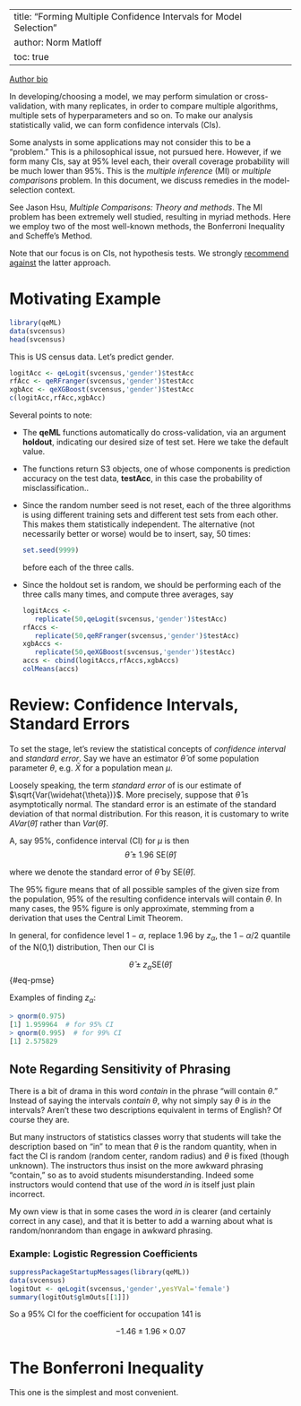 

---
title: "Forming Multiple Confidence Intervals for Model Selection"
author: Norm Matloff
toc: true
---

[Author bio](https://heather.cs.ucdavis.edu/matloff.html)

[]{.column-margin} In developing/choosing a model, we may perform
simulation or cross-validation, with many replicates, in order to
compare multiple algorithms, multiple sets of hyperparameters and so on.
To make our analysis statistically valid, we can form confidence
intervals (CIs). 

[Some analysts in some applications may not consider this to be a
"problem." This is a philosophical issue, not pursued here.]{.column-margin}
However, if we form many CIs, say at 95% level each, their overall
coverage probability will be much lower than 95%. This is the *multiple
inference* (MI) or *multiple comparisons* problem. In this
document, we discuss remedies in the model-selection context. 

[See Jason Hsu, *Multiple Comparisons: Theory and methods*.]{.column-margin}
The MI problem has been extremely well studied, resulting in myriad
methods.  Here we employ two of the most well-known methods, the
Bonferroni Inequality and Scheffe's Method.

Note that our focus is on CIs, not hypothesis tests. We strongly
[recommend against](https://matloff.github.io/No-P-Values/NPV.htm)
the latter approach.

# Motivating Example

``` r
library(qeML)
data(svcensus)
head(svcensus)
```

This is US census data. Let's predict gender.

``` r
logitAcc <- qeLogit(svcensus,'gender')$testAcc
rfAcc <- qeRFranger(svcensus,'gender')$testAcc
xgbAcc <- qeXGBoost(svcensus,'gender')$testAcc
c(logitAcc,rfAcc,xgbAcc)
```

Several points to note:

* The **qeML** functions automatically do cross-validation, via
  an argument **holdout**, indicating our desired size of test set.
  Here we take the default value. 

* The functions return S3 objects, one of whose components is prediction
  accuracy on the test data, **testAcc**, in this case the probability
  of misclassification..

* Since the random number seed is not reset, each of the three
  algorithms is using different training sets and different test sets
  from each other. This makes them statistically independent. The
  alternative (not necessarily better or worse) would be to insert, say,
  50 times:

  ``` r
  set.seed(9999)
  ```

  before each of the three calls.

* Since the holdout set is random, we should be performing each of the
  three calls many times, and compute three averages, say

  ``` r
  logitAccs <- 
     replicate(50,qeLogit(svcensus,'gender')$testAcc)
  rfAccs <- 
     replicate(50,qeRFranger(svcensus,'gender')$testAcc)
  xgbAccs <- 
     replicate(50,qeXGBoost(svcensus,'gender')$testAcc)
  accs <- cbind(logitAccs,rfAccs,xgbAccs)
  colMeans(accs)
  ```

# Review: Confidence Intervals, Standard Errors

To set the stage, let's review the statistical concepts of
*confidence interval* and *standard error*. Say we have
an estimator $\widehat{\theta}$ of some population parameter $\theta$,
e.g.\ $\bar{X}$ for a population mean $\mu$.

Loosely speaking, the term *standard error* of is our estimate of
$\sqrt{Var(\widehat{\theta})}$.  More precisely, suppose that
$\widehat{\theta}$ is asymptotically normal.  The standard error is an
estimate of the standard deviation of that normal distribution. For this
reason, it is customary to write $AVar(\widehat{\theta})$ rather than
$Var(\widehat{\theta})$. 

A, say 95%, confidence interval (CI) for $\mu$ is then
$$
\widehat{\theta} \pm 1.96 ~ \textrm{SE}(\widehat{\theta})
$$

where we denote the standard error of $\widehat{\theta}$ by
$\textrm{SE}(\widehat{\theta})$.

The 95% figure means that of all possible samples of the given size from
the population, 95% of the resulting confidence intervals will contain
$\theta$. In many cases, the 95% figure is only approximate, stemming
from a derivation that uses the Central Limit Theorem.

In general, for confidence level $1-\alpha$, replace 1.96 by
$z_{\alpha}$, the $1-\alpha/2$ quantile of the N(0,1) distribution, Then
our CI is

$$
\widehat{\theta} \pm z_{\alpha} \textrm{SE}(\widehat{\theta})
$${#eq-pmse}

Examples of finding $z_{\alpha}$:

``` r
> qnorm(0.975)
[1] 1.959964  # for 95% CI
> qnorm(0.995)  # for 99% CI
[1] 2.575829
```

::: {.callout-important}
## Note Regarding Sensitivity of Phrasing

There is a bit of drama in this word *contain* in the phrase "will
contain $\theta$." Instead of saying the intervals *contain* $\theta$,
why not simply say $\theta$ is *in* the intervals? Aren't these two
descriptions equivalent in terms of English?  Of course they are.

But many instructors of statistics classes worry that students will take
the description based on "in" to mean that $\theta$ is the random
quantity, when in fact the CI is random (random center, random radius)
and $\theta$ is fixed (though unknown). The instructors thus insist on
the more awkward phrasing "contain," so as to avoid students
misunderstanding. Indeed some instructors would contend that use of the
word *in* is itself just plain incorrect.

My own view is that in some cases the word *in* is clearer (and
certainly correct in any case), and that it is better to add a warning
about what is random/nonrandom than engage in awkward phrasing.

:::

### Example: Logistic Regression Coefficients

```r
suppressPackageStartupMessages(library(qeML))
data(svcensus)
logitOut <- qeLogit(svcensus,'gender',yesYVal='female') 
summary(logitOut$glmOuts[[1]]) 
```

So a 95% CI for the coefficient for occupation 141 is

$$
-1.46 \pm 1.96 \times 0.07
$$

# The Bonferroni Inequality

This one is the simplest and most convenient.


